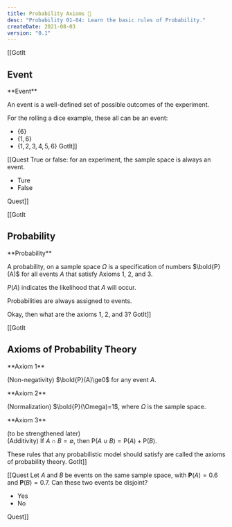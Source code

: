 ```yaml
---
title: Probability Axioms 🧱
desc: "Probability 01-04: Learn the basic rules of Probability."
createDate: 2021-08-03
version: "0.1"
---
```

[[GotIt
## Event
<Definition>
**Event**  

An event is a well-defined set of possible outcomes of the experiment.
</Definition>

For the rolling a dice example, these all can be an event:
- $\{6\}$
- $\{1,6\}$
- $\{1,2,3,4,5,6\}$
GotIt]]

[[Quest
True or false: for an experiment, the sample space is always an event.
<MCQuest totalAttempts="1" correct="A">
* Ture
* False
</MCQuest>
Quest]]

[[GotIt
## Probability
<Definition>
**Probability**

A probability, on a sample space $\Omega$ is a specification of numbers $\bold{P}(A)$ for all events $A$ that satisfy Axioms 1, 2, and 3.
</Definition>

$P(A)$ indicates the likelihood that $A$ will occur.

Probabilities are always assigned to events.

Okay, then what are the axioms 1, 2, and 3?
GotIt]]

[[GotIt
## Axioms of Probability Theory

<Axiom>
**Axiom 1**

(Non-negativity) $\bold{P}(A)\ge0$ for any event $A$.
</Axiom>

<Axiom>
**Axiom 2**

(Normalization) $\bold{P}(\Omega)=1$, where $\Omega$ is the sample space.
</Axiom>

<Axiom>
**Axiom 3**

(to be strengthened later)  
(Additivity) If $A \cap B=\emptyset$, then $\mathrm{P}(A \cup B)=\mathrm{P}(A)+\mathrm{P}(B)$.
</Axiom>

These rules that any probabilistic model should satisfy are called the axioms of probability theory.
GotIt]]

[[Quest
Let $A$ and $B$ be events on the same sample space, with $\mathbf{P}(A)=0.6$ and $\mathbf{P}(B)=0.7$. Can these two events be disjoint?
<MCQuest totalAttempts="1" correct="B">
* Yes
* No
</MCQuest>
Quest]]

